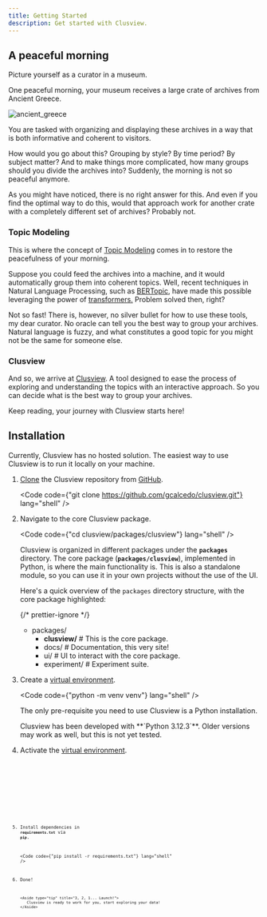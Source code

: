 ```yaml
---
title: Getting Started
description: Get started with Clusview.
---
```



## A peaceful morning

Picture yourself as a curator in a museum.

One peaceful morning, your museum receives a large crate of archives from
Ancient Greece.

![ancient_greece](../../../assets/images/ancient_greece.jpg)

You are tasked with organizing and displaying these archives in a way that is
both informative and coherent to visitors.

How would you go about this? Grouping by style? By time period? By subject
matter? And to make things more complicated, how many groups should you divide
the archives into? Suddenly, the morning is not so peaceful anymore.

As you might have noticed, there is no right answer for this. And even if you
find the optimal way to do this, would that approach work for another crate with
a completely different set of archives? Probably not.

### Topic Modeling

This is where the concept of
[Topic Modeling](https://en.wikipedia.org/wiki/Topic_model) comes in to restore
the peacefulness of your morning.

Suppose you could feed the archives into a machine, and it would automatically
group them into coherent topics. Well, recent techniques in Natural Language
Processing, such as [BERTopic](https://maartengr.github.io/BERTopic/index.html),
have made this possible leveraging the power of
[transformers.](<https://en.wikipedia.org/wiki/Transformer_(deep_learning_architecture)>)
Problem solved then, right?

Not so fast! There is, however, no silver bullet for how to use these tools, my
dear curator. No oracle can tell you the best way to group your archives.
Natural language is fuzzy, and what constitutes a good topic for you might not
be the same for someone else.

### Clusview

And so, we arrive at [Clusview](/clusview). A tool designed to ease the process
of exploring and understanding the topics with an interactive approach. So you
can decide what is the best way to group your archives.

Keep reading, your journey with Clusview starts here!

## Installation

Currently, Clusview has no hosted solution. The easiest way to use Clusview is
to run it locally on your machine.

<Steps>

1.  [Clone](https://git-scm.com/docs/git-clone/) the Clusview repository from
    [GitHub](https://github.com/gcalcedo/clusview).

    <Code
      code={"git clone https://github.com/gcalcedo/clusview.git"}
      lang="shell"
    />

2.  Navigate to the core Clusview package.

    <Code code={"cd clusview/packages/clusview"} lang="shell" />

    Clusview is organized in different packages under the **`packages`**
    directory. The core package (**`packages/clusview`**), implemented in
    Python, is where the main functionality is. This is also a standalone
    module, so you can use it in your own projects without the use of the UI.

    Here's a quick overview of the `packages` directory structure, with the core
    package highlighted:

    {/* prettier-ignore */}
    <FileTree>
      - packages/ 
        - **clusview/** # This is the core package. 
        - docs/ # Documentation, this very site!
        - ui/ # UI to interact with the core package. 
        - experiment/ # Experiment suite.
    </FileTree>

3.  Create a [virtual environment](https://docs.python.org/3/library/venv.html).

    <Code code={"python -m venv venv"} lang="shell" />

    The only pre-requisite you need to use Clusview is a Python installation.

    <Aside type="caution" title="Python Version Compatibility">
      Clusview has been developed with **`Python 3.12.3`**. Older versions may
      work as well, but this is not yet tested.
    </Aside>

4.  Activate the
    [virtual environment](https://docs.python.org/3/library/venv.html).

    <Tabs>
      <TabItem label="Linux" icon="linux">
        <Code code={"source venv/bin/activate"} lang="shell" />
      </TabItem>
      <TabItem label="macOS" icon="apple">
        <Code code={"source venv/bin/activate"} lang="shell" />
      </TabItem>
      <TabItem label="Windows" icon="seti:windows">
        <Code code={"venv/Scripts/activate"} lang="shell" />
      </TabItem>
    </Tabs>

5.  Install dependencies in **`requirements.txt`** via **`pip`**.

    <Code code={"pip install -r requirements.txt"} lang="shell" />

6.  Done!

        <Aside type="tip" title="3, 2, 1... Launch!">
           Clusview is ready to work for you, start exploring your data!
        </Aside>

</Steps>
